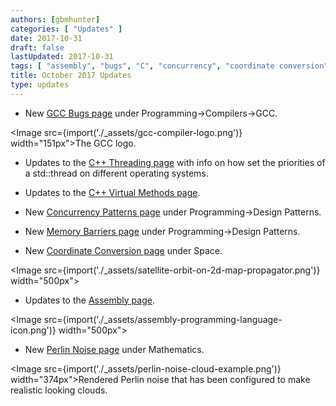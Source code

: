 ```yaml
---
authors: [gbmhunter]
categories: [ "Updates" ]
date: 2017-10-31
draft: false
lastUpdated: 2017-10-31
tags: [ "assembly", "bugs", "C", "concurrency", "coordinate conversion", "GCC", "geometry", "memory barriers", "Perlin noise", "priority", "space", "thread", "threading", "virtual methods" ]
title: October 2017 Updates
type: updates
---
```




* New [GCC Bugs page](/programming/compilers/gcc/gcc-bugs) under Programming->Compilers->GCC.  


<Image src={import('./_assets/gcc-compiler-logo.png')} width="151px">The GCC logo.</Image>

* Updates to the [C++ Threading page](/programming/languages/c-plus-plus/threading) with info on how set the priorities of a std::thread on different operating systems.

* Updates to the [C++ Virtual Methods page](/programming/languages/c-plus-plus/virtual-methods).

* New [Concurrency Patterns page](/programming/design-patterns/concurrency-patterns) under Programming->Design Patterns.

* New [Memory Barriers page](/programming/design-patterns/memory-barriers) under Programming->Design Patterns.

* New [Coordinate Conversion page](/space/coordinate-conversion) under Space.  

<Image src={import('./_assets/satellite-orbit-on-2d-map-propagator.png')} width="500px"></Image>

* Updates to the [Assembly page](/programming/languages/assembly).  


<Image src={import('./_assets/assembly-programming-language-icon.png')} width="500px"></Image>

* New [Perlin Noise page](/mathematics/perlin-noise) under Mathematics.  


<Image src={import('./_assets/perlin-noise-cloud-example.png')} width="374px">Rendered Perlin noise that has been configured to make realistic looking clouds.</Image>